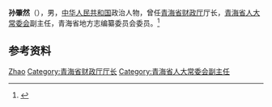 '''孙肇然'''（{{bd|？|}}），男，[[中华人民共和国|中华人民共和国]]政治人物，曾任[[青海省财政厅|青海省财政厅]]厅长，[[青海省人大常委会|青海省人大常委会]]副主任，青海省地方志编纂委员会委员。<ref>{{Cite book|title=中华人民共和国职官志|author=何虎生, 李耀东, 向常福主编|publisher=中国社会出版社|year=2003|isbn=9787800883934|location=北京|pages=}}</ref>

== 参考资料 ==
{{reflist}}

{{中国人物小作品}}

{{Authority control}}
{{DEFAULTSORT:Sun孙}}
[[Category:孙姓|Zhao]]
[[Category:青海省财政厅厅长|Category:青海省财政厅厅长]]
[[Category:青海省人大常委会副主任|Category:青海省人大常委会副主任]]